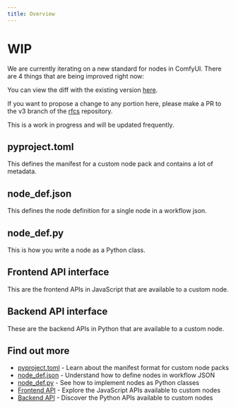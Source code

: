 ```yaml
---
title: Overview
---
```


# WIP

We are currently iterating on a new standard for nodes in ComfyUI. There are 4 things that are being improved right now:

You can view the diff with the existing version [here](https://github.com/Comfy-Org/rfcs/compare/main...v3).

If you want to propose a change to any portion here, please make a PR to the v3 branch of the [rfcs](https://github.com/Comfy-Org/rfcs) repository.

This is a work in progress and will be updated frequently.

## pyproject.toml

This defines the manifest for a custom node pack and contains a lot of metadata.

## node_def.json

This defines the node definition for a single node in a workflow json.

## node_def.py

This is how you write a node as a Python class.

## Frontend API interface

This are the frontend APIs in JavaScript that are available to a custom node.

## Backend API interface

These are the backend APIs in Python that are available to a custom node.

## Find out more

- [pyproject.toml](./pyproject) - Learn about the manifest format for custom node packs
- [node_def.json](./node_def) - Understand how to define nodes in workflow JSON
- [node_def.py](./node_def) - See how to implement nodes as Python classes
- [Frontend API](./frontend_api) - Explore the JavaScript APIs available to custom nodes
- [Backend API](./backend_api) - Discover the Python APIs available to custom nodes
